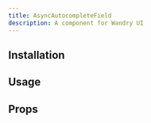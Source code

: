 ```yaml
---
title: AsyncAutocompleteField
description: A component for Wandry UI
---
```


## Installation

<CodeBlockCommand
  __pnpm__="pnpm dlx shadcn@latest add https://wandry-ui.com/r/async-autocomplete-field.json"
  __npm__="npx shadcn@latest add https://wandry-ui.com/r/async-autocomplete-field.json"
  __bun__="bunx --bun shadcn@latest add https://wandry-ui.com/r/async-autocomplete-field.json"
  __yarn__="yarn dlx shadcn@latest add https://wandry-ui.com/r/async-autocomplete-field.json"
/>

## Usage

<ComponentPreview
  name="async-autocomplete-field-demo"
  description="A component for Wandry UI"
  align="center"
/>

## Props

<AutoTypeTable
  path="registry/wandry-ui/async-autocomplete-field.tsx"
  name="AsyncAutocompleteFieldProps"
/>

